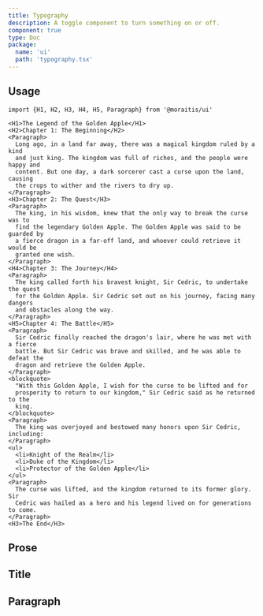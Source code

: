 ```yaml
---
title: Typography
description: A toggle component to turn something on or off.
component: true
type: Doc
package:
  name: 'ui'
  path: 'typography.tsx'
---
```


<ComponentExample src="/components/examples/typography/demo.tsx">
  <TypographyDemo />
</ComponentExample>

## Usage

```tsx
import {H1, H2, H3, H4, H5, Paragraph} from '@moraitis/ui'
```

```tsx
<H1>The Legend of the Golden Apple</H1>
<H2>Chapter 1: The Beginning</H2>
<Paragraph>
  Long ago, in a land far away, there was a magical kingdom ruled by a kind
  and just king. The kingdom was full of riches, and the people were happy and
  content. But one day, a dark sorcerer cast a curse upon the land, causing
  the crops to wither and the rivers to dry up.
</Paragraph>
<H3>Chapter 2: The Quest</H3>
<Paragraph>
  The king, in his wisdom, knew that the only way to break the curse was to
  find the legendary Golden Apple. The Golden Apple was said to be guarded by
  a fierce dragon in a far-off land, and whoever could retrieve it would be
  granted one wish.
</Paragraph>
<H4>Chapter 3: The Journey</H4>
<Paragraph>
  The king called forth his bravest knight, Sir Cedric, to undertake the quest
  for the Golden Apple. Sir Cedric set out on his journey, facing many dangers
  and obstacles along the way.
</Paragraph>
<H5>Chapter 4: The Battle</H5>
<Paragraph>
  Sir Cedric finally reached the dragon's lair, where he was met with a fierce
  battle. But Sir Cedric was brave and skilled, and he was able to defeat the
  dragon and retrieve the Golden Apple.
</Paragraph>
<blockquote>
  "With this Golden Apple, I wish for the curse to be lifted and for
  prosperity to return to our kingdom," Sir Cedric said as he returned to the
  king.
</blockquote>
<Paragraph>
  The king was overjoyed and bestowed many honors upon Sir Cedric, including:
</Paragraph>
<ul>
  <li>Knight of the Realm</li>
  <li>Duke of the Kingdom</li>
  <li>Protector of the Golden Apple</li>
</ul>
<Paragraph>
  The curse was lifted, and the kingdom returned to its former glory. Sir
  Cedric was hailed as a hero and his legend lived on for generations to come.
</Paragraph>
<H3>The End</H3>
```

## Prose

<ComponentExample src="/components/examples/typography/prose.tsx">
  <TypographyProse />
</ComponentExample>

## Title

<ComponentExample src="/components/examples/typography/title.tsx">
  <TypographyTitle />
</ComponentExample>

## Paragraph

<ComponentExample src="/components/examples/typography/paragraph.tsx">
  <TypographyParagraph />
</ComponentExample>
